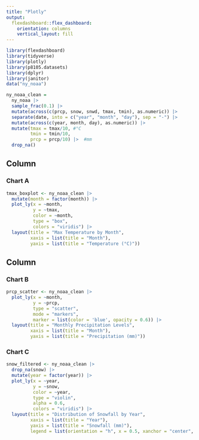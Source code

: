 ```yaml
---
title: "Plotly"
output: 
  flexdashboard::flex_dashboard:
    orientation: columns
    vertical_layout: fill
---
```


```r
library(flexdashboard)
library(tidyverse)
library(plotly)
library(p8105.datasets)
library(dplyr)
library(janitor)
data("ny_noaa")
```

```r
ny_noaa_clean =
  ny_noaa |> 
  sample_frac(0.1) |> 
  mutate(across(c(prcp, snow, snwd, tmax, tmin), as.numeric)) |> 
  separate(date, into = c("year", "month", "day"), sep = "-") |> 
  mutate(across(c(year, month, day), as.numeric)) |> 
  mutate(tmax = tmax/10, #°C
         tmin = tmin/10,
         prcp = prcp/10) |>  #mm 
  drop_na()
```

Column {data-width=650}
-----------------------------------------------------------------------

### Chart A

```r
tmax_boxplot <- ny_noaa_clean |> 
  mutate(month = factor(month)) |> 
  plot_ly(x = ~month, 
          y = ~tmax, 
          color = ~month, 
          type = "box", 
          colors = "viridis") |>
  layout(title = "Max Temperature by Month", 
         xaxis = list(title = "Month"), 
         yaxis = list(title = "Temperature (°C)"))
```

Column {data-width=350}
-----------------------------------------------------------------------

### Chart B

```r
prcp_scatter <- ny_noaa_clean |> 
  plot_ly(x = ~month, 
          y = ~prcp, 
          type = "scatter", 
          mode = "markers", 
          marker = list(color = 'blue', opacity = 0.6)) |>
  layout(title = "Monthly Precipitation Levels",
         xaxis = list(title = "Month"),
         yaxis = list(title = "Precipitation (mm)"))
```

### Chart C

```r
snow_filtered <- ny_noaa_clean |>
  drop_na(snow) |>
  mutate(year = factor(year)) |>
  plot_ly(x = ~year, 
          y = ~snow, 
          color = ~year, 
          type = "violin", 
          alpha = 0.6, 
          colors = "viridis") |>
  layout(title = "Distribution of Snowfall by Year", 
         xaxis = list(title = "Year"), 
         yaxis = list(title = "Snowfall (mm)"), 
         legend = list(orientation = "h", x = 0.5, xanchor = "center", y = -0.2))
```

